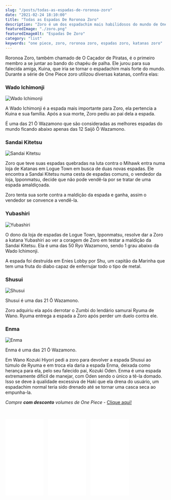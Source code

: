 ```yaml
---
slug: "/posts/todas-as-espadas-de-roronoa-zoro"
date: "2021-02-24 18:10:00"
title: "Todas as Espadas De Roronoa Zoro"
description: "Zoro é um dos espadachim mais habilidosos do mundo de One Piece. Confira quais são as espadas que ele utilizou para derrotar seus inimigos"
featuredImage: "./zoro.png"
featuredImageAlt: "Espadas De Zoro"
category: "list"
keywords: "one piece, zoro, roronoa zoro, espadas zoro, katanas zoro"
---
```


Roronoa Zoro, também chamado de O Caçador de Piratas, é o primeiro membro a se juntar ao bando do chapéu de palha.
Ele jurou para sua falecida amiga, Kuina, que iria se tornar o espadachim mais forte do mundo.
Durante a série de One Piece zoro utilizou diversas katanas, confira elas:

### Wado Ichimonji

![Wado Ichimonji](./wado-ichimonji.png)

A Wado Ichimonji é a espada mais importante para Zoro, ela pertencia a Kuina e sua família.
Após a sua morte, Zoro pediu ao pai dela a espada.

É uma das 21 Ō Wazamono que são consideradas as melhores espadas do mundo ficando abaixo apenas das 12 Saijō Ō Wazamono.

### Sandai Kitetsu

![Sandai Kitetsu](./sandai-kitetsu.png)

Zoro que teve suas espadas quebradas na luta contra o Mihawk entra numa loja de Katanas em Logue Town em busca de duas novas espadas.
Ele encontra a Sandai Kitetsu numa cesta de espadas comuns, o vendedor da loja, Ipponmatsu, decide que não pode vendê-la por se tratar
de uma espada amaldiçoada.

Zoro tenta sua sorte contra a maldição da espada e ganha, assim o vendedor se convence a vendê-la.

### Yubashiri

![Yubashiri](./Yubashiri.png)

O dono da loja de espadas de Logue Town, Ipponmatsu, resolve dar a Zoro a katana Yubashiri ao ver
a coragem de Zoro em testar a maldição da Sandai Kitetsu.
Ela é uma das 50 Ryo Wazamono, sendo 1 grau abaixo da Wado Ichimonji.

A espada foi destruída em Enies Lobby por Shu, um capitão da Marinha que tem uma fruta do diabo capaz de enferrujar todo o tipo de metal.

### Shusui

![Shusui](./shusui.png)

Shusui é uma das 21 Ō Wazamono.

Zoro adquiriu ela após derrotar o Zumbi do lendário samurai Ryuma de Wano. Ryuma entrega a espada a Zoro após perder um duelo contra ele.

### Enma

![Enma](./enma.png)

Enma é uma das 21 Ō Wazamono.

Em Wano Kozuki Hiyori pedi a zoro para devolver a espada Shusui ao túmulo de Ryuma e em troca ela
daria a espada Enma, deixada como herança para ela, pelo seu falecido pai, Kozuki Oden.
Enma é uma espada extremamente difícil de manejar, com Oden sendo o único a tê-la domado.
Isso se deve à qualidade excessiva de Haki que ela drena do usuário, um espadachim normal teria sido drenado até se tornar uma casca seca ao empunha-la.

_Compre **com desconto** volumes de One Piece_ - <a href="https://amzn.to/2NVpfGn">Clique aqui!</a>

<iframe
  style="width:120px;height:240px; padding-right: 10px; margin-top: 30px"
  marginwidth="0"
  marginheight="0"
  scrolling="no"
  frameborder="0"
  src="//ws-na.amazon-adsystem.com/widgets/q?ServiceVersion=20070822&OneJS=1&Operation=GetAdHtml&MarketPlace=BR&source=ss&ref=as_ss_li_til&ad_type=product_link&tracking_id=dimensaosete-20&language=pt_BR&marketplace=amazon&region=BR&placement=854260217X&asins=854260217X&linkId=377d6766621a4eaf53471c0d8b963998&show_border=true&link_opens_in_new_window=true"
></iframe>

<iframe
  style="width:120px;height:240px; padding-right: 10px;"
  marginwidth="0"
  marginheight="0"
  scrolling="no"
  frameborder="0"
  src="//ws-na.amazon-adsystem.com/widgets/q?ServiceVersion=20070822&OneJS=1&Operation=GetAdHtml&MarketPlace=BR&source=ss&ref=as_ss_li_til&ad_type=product_link&tracking_id=dimensaosete-20&language=pt_BR&marketplace=amazon&region=BR&placement=8542603141&asins=8542603141&linkId=8a4f463f5849dd00d2f9e811d5006287&show_border=true&link_opens_in_new_window=true"
></iframe>

<iframe
  style="width:120px;height:240px;"
  marginwidth="0"
  marginheight="0"
  scrolling="no"
  frameborder="0"
  src="//ws-na.amazon-adsystem.com/widgets/q?ServiceVersion=20070822&OneJS=1&Operation=GetAdHtml&MarketPlace=BR&source=ss&ref=as_ss_li_til&ad_type=product_link&tracking_id=dimensaosete-20&language=pt_BR&marketplace=amazon&region=BR&placement=8573519282&asins=8573519282&linkId=1cab3c47e383c4c0909ff4ee4ec5d5c9&show_border=true&link_opens_in_new_window=true"
></iframe>
